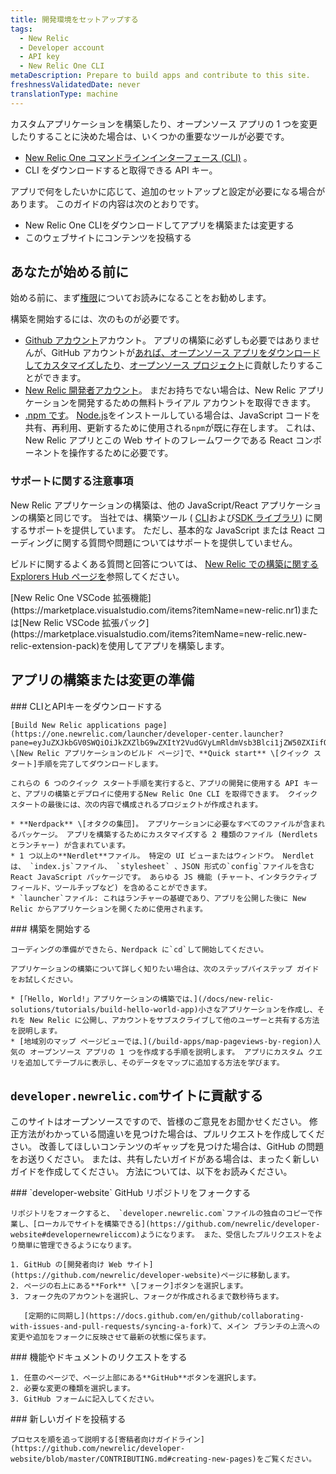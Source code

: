 ```yaml
---
title: 開発環境をセットアップする
tags:
  - New Relic
  - Developer account
  - API key
  - New Relic One CLI
metaDescription: Prepare to build apps and contribute to this site.
freshnessValidatedDate: never
translationType: machine
---
```


カスタムアプリケーションを構築したり、オープンソース アプリの 1 つを変更したりすることに決めた場合は、いくつかの重要なツールが必要です。

* [New Relic One コマンドラインインターフェース (CLI)](https://one.newrelic.com/launcher/developer-center.launcher?pane=eyJuZXJkbGV0SWQiOiJkZXZlbG9wZXItY2VudGVyLmRldmVsb3Blci1jZW50ZXIifQ==) 。
* CLI をダウンロードすると取得できる API キー。

アプリで何をしたいかに応じて、追加のセットアップと設定が必要になる場合があります。 このガイドの内容は次のとおりです。

* New Relic One CLIをダウンロードしてアプリを構築または変更する
* このウェブサイトにコンテンツを投稿する

## あなたが始める前に

始める前に、まず[権限](/docs/new-relic-solutions/new-relic-one/build-nr-apps/permission-manage-apps)についてお読みになることをお勧めします。

構築を開始するには、次のものが必要です。

* [Github アカウント](https://github.com/)アカウント。 アプリの構築に必ずしも必要ではありませんが、GitHub アカウントが[あれば、オープンソース アプリをダウンロードしてカスタマイズしたり](https://opensource.newrelic.com/explore-projects)、[オープンソース プロジェクト](https://opensource.newrelic.com/contributing/)に貢献したりすることができます。
* [New Relic 開発者アカウント](https://newrelic.com/signup/?partner=Developer+Edition)。 まだお持ちでない場合は、New Relic アプリケーションを開発するための無料トライアル アカウントを取得できます。
* [.npm です](https://www.npmjs.com/get-npm)。 [Node.js](https://nodejs.org/en/download/)をインストールしている場合は、JavaScript コードを共有、再利用、更新するために使用される`npm`が既に存在します。 これは、New Relic アプリとこの Web サイトのフレームワークである React コンポーネントを操作するために必要です。

### サポートに関する注意事項

New Relic アプリケーションの構築は、他の JavaScript/React アプリケーションの構築と同じです。 当社では、構築ツール ( [CLI](/explore-docs/nr1-cli)および[SDK ライブラリ](/explore-docs/intro-to-sdk)) に関するサポートを提供しています。 ただし、基本的な JavaScript または React コーディングに関する質問や問題についてはサポートを提供していません。

ビルドに関するよくある質問と回答については、 [New Relic での構築に関する Explorers Hub ページを](https://discuss.newrelic.com/c/build-on-new-relic)参照してください。

<Callout variant="tip">
  [New Relic One VSCode 拡張機能](https://marketplace.visualstudio.com/items?itemName=new-relic.nr1)または[New Relic VSCode 拡張パック](https://marketplace.visualstudio.com/items?itemName=new-relic.new-relic-extension-pack)を使用してアプリを構築します。
</Callout>

## アプリの構築または変更の準備

<Steps>
  <Step>
    ### CLIとAPIキーをダウンロードする

    [Build New Relic applications page](https://one.newrelic.com/launcher/developer-center.launcher?pane=eyJuZXJkbGV0SWQiOiJkZXZlbG9wZXItY2VudGVyLmRldmVsb3Blci1jZW50ZXIifQ==) \[New Relic アプリケーションのビルド ページ]で、**Quick start** \[クイック スタート]手順を完了してダウンロードします。

    これらの 6 つのクイック スタート手順を実行すると、アプリの開発に使用する API キーと、アプリの構築とデプロイに使用するNew Relic One CLI を取得できます。 クイック スタートの最後には、次の内容で構成されるプロジェクトが作成されます。

    * **Nerdpack** \[オタクの集団]。 アプリケーションに必要なすべてのファイルが含まれるパッケージ。 アプリを構築するためにカスタマイズする 2 種類のファイル (Nerdlets とランチャー) が含まれています。
    * 1 つ以上の**Nerdlet**ファイル。 特定の UI ビューまたはウィンドウ。 Nerdlet は、 `index.js`ファイル、 `stylesheet` 、JSON 形式の`config`ファイルを含む React JavaScript パッケージです。 あらゆる JS 機能 (チャート、インタラクティブ フィールド、ツールチップなど) を含めることができます。
    * `launcher`ファイル: これはランチャーの基礎であり、アプリを公開した後に New Relic からアプリケーションを開くために使用されます。
  </Step>

  <Step>
    ### 構築を開始する

    コーディングの準備ができたら、Nerdpack に`cd`して開始してください。

    アプリケーションの構築について詳しく知りたい場合は、次のステップバイステップ ガイドをお試しください。

    * [「Hello, World!」アプリケーションの構築では、](/docs/new-relic-solutions/tutorials/build-hello-world-app)小さなアプリケーションを作成し、それを New Relic に公開し、アカウントをサブスクライブして他のユーザーと共有する方法を説明します。
    * [地域別のマップ ページビューでは、](/build-apps/map-pageviews-by-region)人気の オープンソース アプリの 1 つを作成する手順を説明します。 アプリにカスタム クエリを追加してテーブルに表示し、そのデータをマップに追加する方法を学びます。
  </Step>
</Steps>

## `developer.newrelic.com`サイトに貢献する

このサイトはオープンソースですので、皆様のご意見をお聞かせください。 修正方法がわかっている間違いを見つけた場合は、プルリクエストを作成してください。 改善してほしいコンテンツのギャップを見つけた場合は、GitHub の問題をお送りください。 または、共有したいガイドがある場合は、まったく新しいガイドを作成してください。 方法については、以下をお読みください。

<Steps>
  <Step>
    ### `developer-website` GitHub リポジトリをフォークする

    リポジトリをフォークすると、 `developer.newrelic.com`ファイルの独自のコピーで作業し、[ローカルでサイトを構築できる](https://github.com/newrelic/developer-website#developernewreliccom)ようになります。 また、受信したプルリクエストをより簡単に管理できるようになります。

    1. GitHub の[開発者向け Web サイト](https://github.com/newrelic/developer-website)ページに移動します。
    2. ページの右上にある**Fork** \[フォーク]ボタンを選択します。
    3. フォーク先のアカウントを選択し、フォークが作成されるまで数秒待ちます。

       [定期的に同期し](https://docs.github.com/en/github/collaborating-with-issues-and-pull-requests/syncing-a-fork)て、メイン ブランチの上流への変更や追加をフォークに反映させて最新の状態に保ちます。
  </Step>

  <Step>
    ### 機能やドキュメントのリクエストをする

    1. 任意のページで、ページ上部にある**GitHub**ボタンを選択します。
    2. 必要な変更の種類を選択します。
    3. GitHub フォームに記入してください。
  </Step>

  <Step>
    ### 新しいガイドを投稿する

    プロセスを順を追って説明する[寄稿者向けガイドライン](https://github.com/newrelic/developer-website/blob/master/CONTRIBUTING.md#creating-new-pages)をご覧ください。
  </Step>
</Steps>
